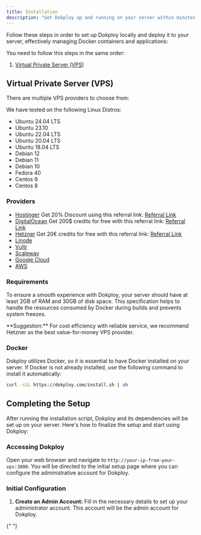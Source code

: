 ```yaml
---
title: Installation
description: "Get Dokploy up and running on your server within minutes with this easy-to-follow installation guide."
---
```


Follow these steps in order to set up Dokploy locally and deploy it to your server, effectively managing Docker containers and applications:

You need to follow this steps in the same order:

1. [Virtual Private Server (VPS)](#virtual-private-server-vps)

## Virtual Private Server (VPS)

There are multiple VPS providers to choose from:

We have tested on the following Linux Distros:

- Ubuntu 24.04 LTS
- Ubuntu 23.10
- Ubuntu 22.04 LTS
- Ubuntu 20.04 LTS
- Ubuntu 18.04 LTS
- Debian 12
- Debian 11
- Debian 10
- Fedora 40
- Centos 9
- Centos 8

### Providers

- [Hostinger](https://www.hostinger.com/vps-hosting?ref=dokploy) Get 20% Discount using this referral link: [Referral Link](https://hostinger.com?REFERRALCODE=1SIUMAURICI97)
- [DigitalOcean](https://www.digitalocean.com/pricing/droplets#basic-droplets) Get 200$ credits for free with this referral link: [Referral Link](https://m.do.co/c/db24efd43f35)
- [Hetzner](https://www.hetzner.com/cloud/) Get 20€ credits for free with this referral link: [Referral Link](https://hetzner.cloud/?ref=vou4fhxJ1W2D)
- [Linode](https://www.linode.com/es/pricing/#compute-shared)
- [Vultr](https://www.vultr.com/pricing/#cloud-compute)
- [Scaleway](https://www.scaleway.com/en/pricing/?tags=baremetal,available)
- [Google Cloud](https://cloud.google.com/)
- [AWS](https://aws.amazon.com/ec2/pricing/)

### Requirements

To ensure a smooth experience with Dokploy, your server should have at least 2GB of RAM and 30GB of disk space. This specification helps to handle the resources consumed by Docker during builds and prevents system freezes.


<Callout>
  **Suggestion:** For cost efficiency with reliable service, we recommend
  Hetzner as the best value-for-money VPS provider.
</Callout>

### Docker

Dokploy utilizes Docker, so it is essential to have Docker installed on your server. If Docker is not already installed, use the following command to install it automatically:

```bash
curl -sSL https://dokploy.com/install.sh | sh
```

## Completing the Setup

After running the installation script, Dokploy and its dependencies will be set up on your server. Here's how to finalize the setup and start using Dokploy:

### Accessing Dokploy

Open your web browser and navigate to `http://your-ip-from-your-vps:3000`. You will be directed to the initial setup page where you can configure the administrative account for Dokploy.

### Initial Configuration

1. **Create an Admin Account:** Fill in the necessary details to set up your administrator account. This account will be the admin account for Dokploy.

{" "}

<ImageZoom
  src="/assets/images/setup.png"
  width={1300}
  height={650}
  alt="home og image"
  className="rounded-lg"
/>
